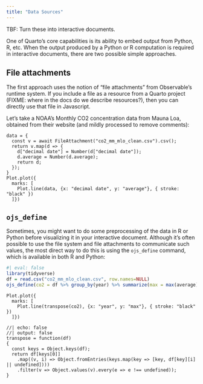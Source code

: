 ```yaml
---
title: "Data Sources"
---
```


TBF: Turn these into interactive documents.

One of Quarto's core capabilities is its ability to embed output from Python, R, etc. 
When the output produced by a Python or R computation is required in interactive documents, there are two possible simple approaches.

## File attachments

The first approach uses the notion of "file attachments" from Observable's runtime system. If you include a file as a resource from a Quarto project (FIXME: where in the docs do we describe resources?), then you can directly use that file in Javascript.

Let's take a NOAA's Monthly CO2 concentration data from Mauna Loa, obtained from their website (and mildly processed to remove comments):

```ojs
data = {
  const v = await FileAttachment("co2_mm_mlo_clean.csv").csv();
  return v.map(d => { 
    d["decimal date"] = Number(d["decimal date"]);
    d.average = Number(d.average); 
    return d; 
  });
}
Plot.plot({
  marks: [
    Plot.line(data, {x: "decimal date", y: "average"}, { stroke: "black" })
  ]})
```

## `ojs_define`

Sometimes, you might want to do some preprocessing of the data in R or Python before visualizing it in your interactive document. Although it's often possible to use the file system and file attachments to communicate such values, the most direct way to do this is using the `ojs_define` command, which is available in both R and Python:

```r
#| eval: false
library(tidyverse)
df = read.csv("co2_mm_mlo_clean.csv", row.names=NULL)
ojs_define(co2 = df %>% group_by(year) %>% summarize(max = max(average)))
```

```ojs
Plot.plot({
  marks: [
    Plot.line(transpose(co2), {x: "year", y: "max"}, { stroke: "black" })
  ]})
```

```ojs
//| echo: false
//| output: false
transpose = function(df)
{
  const keys = Object.keys(df);
  return df[keys[0]]
    .map((v, i) => Object.fromEntries(keys.map(key => [key, df[key][i] || undefined])))
    .filter(v => Object.values(v).every(e => e !== undefined));
}
```
